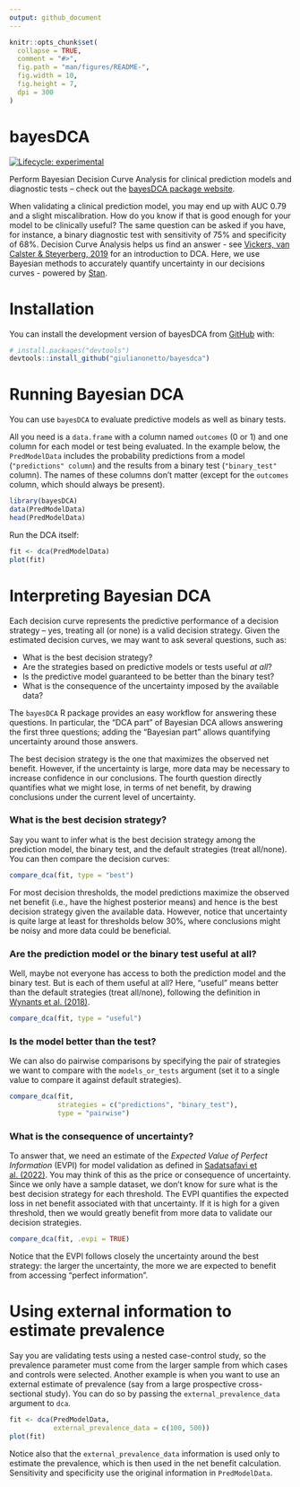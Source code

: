 ```yaml
---
output: github_document
---
```


<!-- README.md is generated from README.Rmd. Please edit that file -->

```r
knitr::opts_chunk$set(
  collapse = TRUE,
  comment = "#>",
  fig.path = "man/figures/README-",
  fig.width = 10,
  fig.height = 7,
  dpi = 300
)
```

# bayesDCA

<!-- badges: start -->
[![Lifecycle: experimental](https://img.shields.io/badge/lifecycle-experimental-orange.svg)](https://lifecycle.r-lib.org/articles/stages.html#experimental)
<!-- badges: end -->

Perform Bayesian Decision Curve Analysis for clinical prediction models and diagnostic tests -- check out the [bayesDCA package website](https://giulianonetto.github.io/bayesdca).

When validating a clinical prediction model, you may end up with AUC 0.79 and a slight miscalibration. How do you know if that is good enough for your model to be clinically useful? The same question can be asked if you have, for instance, a binary diagnostic test with sensitivity of 75% and specificity of 68%. Decision Curve Analysis helps us find an answer - see [Vickers, van Calster & Steyerberg, 2019](https://diagnprognres.biomedcentral.com/articles/10.1186/s41512-019-0064-7) for an introduction to DCA. Here, we use Bayesian methods to accurately quantify uncertainty in our decisions curves - powered by [Stan](https://mc-stan.org/).

# Installation

You can install the development version of bayesDCA from [GitHub](https://github.com/) with:

```r
# install.packages("devtools")
devtools::install_github("giulianonetto/bayesdca")
```

# Running Bayesian DCA

You can use `bayesDCA` to evaluate predictive models as well as binary tests.

All you need is a `data.frame` with a column named `outcomes` (0 or 1) and one column for each model or test being evaluated. In the example below, the `PredModelData` includes the probability predictions from a model (`"predictions" column`) and the results from a binary test (`"binary_test"` column). The names of these columns don't matter (except for the `outcomes` column, which should always be present).

```r
library(bayesDCA)
data(PredModelData)
head(PredModelData)
```

Run the DCA itself:

```r
fit <- dca(PredModelData)
plot(fit)
```

# Interpreting Bayesian DCA

Each decision curve represents the predictive performance of a decision strategy -- yes, treating all (or none) is a valid decision strategy. Given the estimated decision curves, we may want to ask several questions, such as:

* What is the best decision strategy?
* Are the strategies based on predictive models or tests useful *at all*?
* Is the predictive model guaranteed to be better than the binary test?
* What is the consequence of the uncertainty imposed by the available data?

The `bayesDCA` R package provides an easy workflow for answering these questions. 
In particular, the "DCA part" of Bayesian DCA allows answering the
first three questions; adding the "Bayesian part" allows quantifying uncertainty around those answers. 

The best decision strategy is the one that maximizes the observed net benefit. However, if
the uncertainty is large, more data may be necessary to increase confidence in our conclusions.
The fourth question directly quantifies what we might lose, in terms of net benefit,
by drawing conclusions under the current level of uncertainty.

### What is the best decision strategy?

Say you want to infer what is the best decision strategy among the prediction model, the binary test, and the default strategies (treat all/none). You can then compare the decision curves:

```r
compare_dca(fit, type = "best")
```

For most decision thresholds, the model predictions maximize the observed net benefit (i.e., have the highest posterior means) and hence is the best decision strategy given the available data. 
However, notice that uncertainty is quite large at least for thresholds
below 30%, where conclusions might be noisy and more data could be beneficial.

### Are the prediction model or the binary test useful at all?

Well, maybe not everyone has access to both the prediction model and the binary test. But is each of them useful at all? Here, "useful" means better than the default strategies (treat all/none), following the definition in [Wynants et al. (2018)](https://pubmed.ncbi.nlm.nih.gov/29575170/).

```r
compare_dca(fit, type = "useful")
```

### Is the model better than the test?

We can also do pairwise comparisons by specifying the pair of strategies we want to compare with the `models_or_tests` argument (set it to a single value to compare it against default strategies).

```r
compare_dca(fit, 
            strategies = c("predictions", "binary_test"), 
            type = "pairwise")
```

### What is the consequence of uncertainty?

To answer that, we need an estimate of the *Expected Value of Perfect Information* (EVPI) for model validation as defined in [Sadatsafavi et al. (2022)](https://arxiv.org/abs/2208.03343). You may think of this as the price or consequence of uncertainty. Since we only have a sample dataset, we don't know for sure what is the best decision strategy for each threshold. The EVPI quantifies the expected loss in net benefit associated with that uncertainty. If it is high for a given threshold, then we would greatly benefit from more data to validate our decision strategies.

```r
compare_dca(fit, .evpi = TRUE)
```

Notice that the EVPI follows closely the uncertainty around the best strategy: the larger the uncertainty, the more we are expected to benefit from accessing "perfect information".

# Using external information to estimate prevalence

Say you are validating tests using a nested case-control study, so the prevalence parameter must come from the larger sample from which cases and controls were selected. Another example is when you want to use an external estimate of prevalence (say from a large prospective cross-sectional study). You can do so by passing the `external_prevalence_data` argument to `dca`.

```r
fit <- dca(PredModelData,
           external_prevalence_data = c(100, 500))
plot(fit)
```

Notice also that the `external_prevalence_data` information is used only to estimate the prevalence, which is then used in the net benefit calculation. Sensitivity and specificity use the original information in `PredModelData`.

